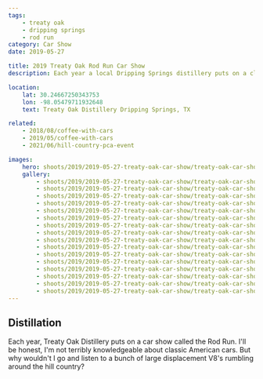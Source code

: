 ```yaml
---
tags:
    - treaty oak
    - dripping springs
    - rod run
category: Car Show
date: 2019-05-27

title: 2019 Treaty Oak Rod Run Car Show
description: Each year a local Dripping Springs distillery puts on a classic car show. I profess to not know much about classic American cars, but it's a good excuse to snag some photos.

location:
    lat: 30.24667250343753
    lon: -98.05479711932648
    text: Treaty Oak Distillery Dripping Springs, TX

related:
    - 2018/08/coffee-with-cars
    - 2019/05/coffee-with-cars
    - 2021/06/hill-country-pca-event

images:
    hero: shoots/2019/2019-05-27-treaty-oak-car-show/treaty-oak-car-show-2019_003.jpg
    gallery:
        - shoots/2019/2019-05-27-treaty-oak-car-show/treaty-oak-car-show-2019_001.jpg
        - shoots/2019/2019-05-27-treaty-oak-car-show/treaty-oak-car-show-2019_002.jpg
        - shoots/2019/2019-05-27-treaty-oak-car-show/treaty-oak-car-show-2019_003.jpg
        - shoots/2019/2019-05-27-treaty-oak-car-show/treaty-oak-car-show-2019_004.jpg
        - shoots/2019/2019-05-27-treaty-oak-car-show/treaty-oak-car-show-2019_005.jpg
        - shoots/2019/2019-05-27-treaty-oak-car-show/treaty-oak-car-show-2019_006.jpg
        - shoots/2019/2019-05-27-treaty-oak-car-show/treaty-oak-car-show-2019_007.jpg
        - shoots/2019/2019-05-27-treaty-oak-car-show/treaty-oak-car-show-2019_008.jpg
        - shoots/2019/2019-05-27-treaty-oak-car-show/treaty-oak-car-show-2019_009.jpg
        - shoots/2019/2019-05-27-treaty-oak-car-show/treaty-oak-car-show-2019_010.jpg
        - shoots/2019/2019-05-27-treaty-oak-car-show/treaty-oak-car-show-2019_011.jpg
        - shoots/2019/2019-05-27-treaty-oak-car-show/treaty-oak-car-show-2019_012.jpg
        - shoots/2019/2019-05-27-treaty-oak-car-show/treaty-oak-car-show-2019_013.jpg
        - shoots/2019/2019-05-27-treaty-oak-car-show/treaty-oak-car-show-2019_014.jpg
        - shoots/2019/2019-05-27-treaty-oak-car-show/treaty-oak-car-show-2019_015.jpg
        - shoots/2019/2019-05-27-treaty-oak-car-show/treaty-oak-car-show-2019_016.jpg
---
```


## Distillation

Each year, Treaty Oak Distillery puts on a car show called the Rod Run. I'll be honest, I'm not terribly knowledgeable about classic American cars. But why wouldn't I go and listen to a bunch of large displacement V8's rumbling around the hill country?
